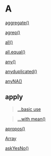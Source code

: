 # A {-}

[aggregate()](https://linkedin-learning.pxf.io/rweekly_aggregate)

[agrep()](https://linkedin-learning.pxf.io/Rweekly_fuzzymatch)

[all()](https://linkedin-learning.pxf.io/Rweekly_anyall)

[all.equal()](https://linkedin-learning.pxf.io/Rweekly_anyall)

[any()](https://linkedin-learning.pxf.io/Rweekly_anyall)

[anyduplicated()](https://linkedin-learning.pxf.io/Rweekly_anyall)

[anyNA()](https://linkedin-learning.pxf.io/rweekly_na)

## apply {-}

> [...basic use](https://linkedin-learning.pxf.io/apply)

> [...with mean()](https://linkedin-learning.pxf.io/rweekly_colmeans)

[apropos()](https://linkedin-learning.pxf.io/apply)

[Array](https://linkedin-learning.pxf.io/rweekly_array)

[askYesNo()](linkedin-learning.pxf.io/rweekly_askyesno)
